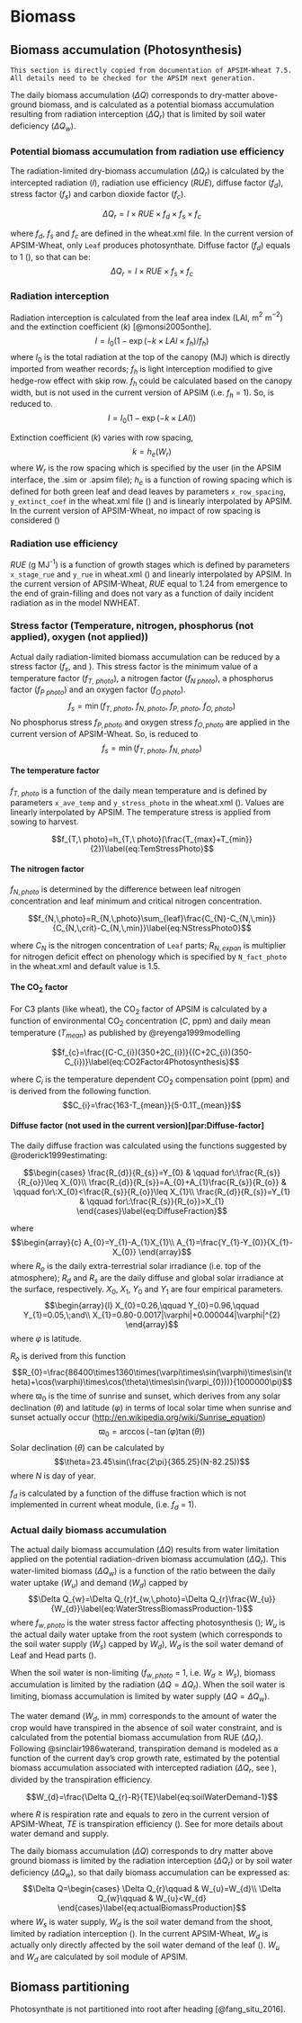 # Biomass {#cha:biomass}



## Biomass accumulation (Photosynthesis)

```block
This section is directly copied from documentation of APSIM-Wheat 7.5. All details need to be checked for the APSIM next generation. 
```

The daily biomass accumulation ($\Delta Q$) corresponds to dry-matter above-ground biomass, and is calculated as a potential biomass accumulation resulting from radiation interception ($\Delta Q_{r}$) that is limited by soil water deficiency ($\Delta Q_{w}$).

### Potential biomass accumulation from radiation use efficiency


The radiation-limited dry-biomass accumulation ($\Delta Q_{r}$) is calculated by the intercepted radiation ($I$), radiation use efficiency ($RUE$), diffuse factor ($f_{d}$), stress factor ($f_{s}$) and carbon dioxide factor ($f_{c}$).

$$\Delta Q_{r}=I\times RUE\times f_{d}\times f_{s}\times f_{c}\label{eq:BiomassProduction}$$

where $f_{d}$, $f_{s}$ and $f_{c}$ are defined in the wheat.xml file. In the current version of APSIM-Wheat, only `Leaf` produces photosynthate. Diffuse factor ($f_{d}$) equals to 1 (), so that can be: $$\Delta Q_{r}=I\times RUE\times f_{s}\times f_{c}\label{eq:BiomassProduction2}$$

### Radiation interception

Radiation interception is calculated from the leaf area index (LAI, m$^{2}$ m$^{-2}$) and the extinction coefficient (*k*) [@monsi2005onthe]. $$I=I_{0}(1-\exp(-k\times LAI\times f_{h})/f_{h})\label{eq:RadiationInterception}$$ where $I_{0}$ is the total radiation at the top of the canopy (MJ) which is directly imported from weather records; $f_{h}$ is light interception modified to give hedge-row effect with skip row. $f_{h}$ could be calculated based on the canopy width, but is not used in the current version of APSIM (i.e. $f_{h}$ = 1). So, is reduced to. $$I=I_{0}(1-\exp(-k\times LAI))\label{eq:RadiationInterception-1}$$

Extinction coefficient ($k$) varies with row spacing, $$k=h_{e}(W_{r})$$ where $W_{r}$ is the row spacing which is specified by the user (in the APSIM interface, the .sim or .apsim file); $h_{e}$ is a function of rowing spacing which is defined for both green leaf and dead leaves by parameters `x_row_spacing`, `y_extinct_coef` in the wheat.xml file () and is linearly interpolated by APSIM. In the current version of APSIM-Wheat, no impact of row spacing is considered ()

### Radiation use efficiency

$RUE$ (g MJ$^{\text{-1}}$) is a function of growth stages which is defined by parameters `x_stage_rue` and `y_rue` in wheat.xml () and linearly interpolated by APSIM. In the current version of APSIM-Wheat, $RUE$ equal to 1.24 from emergence to the end of grain-filling and does not vary as a function of daily incident radiation as in the model NWHEAT.

### Stress factor (Temperature, nitrogen, phosphorus (not applied), oxygen (not applied))

Actual daily radiation-limited biomass accumulation can be reduced by a stress factor ($f_{s}$, and ). This stress factor is the minimum value of a temperature factor ($f_{T,\ photo}$), a nitrogen factor ($f_{N\ photo}$), a phosphorus factor ($f_{P\ photo}$) and an oxygen factor ($f_{O\ photo}$). $$f_{s}=\min(f_{T,\ photo},\ f_{N,\ photo},\ f_{P,\ photo},\ f_{O,\ photo})\label{eq:StressFactor4Photosynthesis}$$ No phosphorus stress $f_{P,\,photo}$ and oxygen stress $f_{O,\,photo}$ are applied in the current version of APSIM-Wheat. So, is reduced to $$f_{s}=\min(f_{T,\ photo},\ f_{N,\ photo})\label{eq:StressFactor4Photosynthesis2}$$

#### The temperature factor

$f_{T,\ photo}$ is a function of the daily mean temperature and is defined by parameters `x_ave_temp` and `y_stress_photo` in the wheat.xml (). Values are linearly interpolated by APSIM. The temperature stress is applied from sowing to harvest.

$$f_{T,\ photo}=h_{T,\ photo}(\frac{T_{max}+T_{min}}{2})\label{eq:TemStressPhoto}$$

#### The nitrogen factor

$f_{N,\,photo}$ is determined by the difference between leaf nitrogen concentration and leaf minimum and critical nitrogen concentration.

$$f_{N,\,photo}=R_{N,\,photo}\sum_{leaf}\frac{C_{N}-C_{N,\,min}}{C_{N,\,crit}-C_{N,\,min}}\label{eq:NStressPhoto0}$$

where $C_{N}$ is the nitrogen concentration of `Leaf` parts; $R_{N,\,expan}$ is multiplier for nitrogen deficit effect on phenology which is specified by `N_fact_photo` in the wheat.xml and default value is 1.5.

#### The CO$_{\text{2}}$ factor

For C3 plants (like wheat), the CO$_{\text{2}}$ factor of APSIM is calculated by a function of environmental CO$_{\text{2}}$ concentration ($C$, ppm) and daily mean temperature ($T_{mean}$) as published by @reyenga1999modelling

$$f_{c}=\frac{(C-C_{i})(350+2C_{i})}{(C+2C_{i})(350-C_{i})}\label{eq:CO2Factor4Photosynthesis}$$

where $C_{i}$ is the temperature dependent CO$_{\text{2}}$ compensation point (ppm) and is derived from the following function. $$C_{i}=\frac{163-T_{mean}}{5-0.1T_{mean}}$$

#### Diffuse factor (not used in the current version)\[par:Diffuse-factor\]

The daily diffuse fraction was calculated using the functions suggested by @roderick1999estimating:

$$\begin{cases}
\frac{R_{d}}{R_{s}}=Y_{0} & \qquad for\:\frac{R_{s}}{R_{o}}\leq X_{0}\\
\frac{R_{d}}{R_{s}}=A_{0}+A_{1}\frac{R_{s}}{R_{o}} & \qquad for\:X_{0}<\frac{R_{s}}{R_{o}}\leq X_{1}\\
\frac{R_{d}}{R_{s}}=Y_{1} & \qquad for\:\frac{R_{s}}{R_{o}}>X_{1}
\end{cases}\label{eq:DiffuseFraction}$$

where $$\begin{array}{c}
A_{0}=Y_{1}-A_{1}X_{1}\\
A_{1}=\frac{Y_{1}-Y_{0}}{X_{1}-X_{0}}
\end{array}$$ where $R_{o}$ is the daily extra-terrestrial solar irradiance (i.e. top of the atmosphere); $R_{d}$ and $R_{s}$ are the daily diffuse and global solar irradiance at the surface, respectively. $X_{0}$, $X_{1}$, $Y_{0}$ and $Y_{1}$ are four empirical parameters. $$\begin{array}{l}
X_{0}=0.26,\qquad Y_{0}=0.96,\qquad Y_{1}=0.05,\;and\\
X_{1}=0.80-0.0017|\varphi|+0.000044|\varphi|^{2}
\end{array}$$ where $\varphi$ is latitude.

$R_{o}$ is derived from this function $$R_{0}=\frac{86400\times1360\times(\varpi\times\sin(\varphi)\times\sin(\theta)+\cos(\varphi)\times\cos(\theta)\times\sin(\varpi_{0}))}{1000000\pi}$$ where $\varpi_{0}$ is the time of sunrise and sunset, which derives from any solar declination ($\theta$) and latitude ($\varphi$) in terms of local solar time when sunrise and sunset actually occur (<http://en.wikipedia.org/wiki/Sunrise_equation>) $$\varpi_{0}=\arccos(-\tan(\varphi)\tan(\theta))$$ Solar declination ($\theta$) can be calculated by $$\theta=23.45\sin(\frac{2\pi}{365.25}(N-82.25))$$ where $N$ is day of year.

$f_{d}$ is calculated by a function of the diffuse fraction which is not implemented in current wheat module, (i.e. $f_{d}$ = 1).

### Actual daily biomass accumulation


The actual daily biomass accumulation ($\Delta Q$) results from water limitation applied on the potential radiation-driven biomass accumulation ($\Delta Q_{r}$). This water-limited biomass ($\Delta Q_{w}$) is a function of the ratio between the daily water uptake ($W_{u}$) and demand ($W_{d}$) capped by $$\Delta Q_{w}=\Delta Q_{r}f_{w,\,photo}=\Delta Q_{r}\frac{W_{u}}{W_{d}}\label{eq:WaterStressBiomassProduction-1}$$ where $f_{w,\,photo}$ is the water stress factor affecting photosynthesis (); $W_{u}$ is the actual daily water uptake from the root system (which corresponds to the soil water supply ($W_{s}$) capped by $W_{d}$), $W_{d}$ is the soil water demand of Leaf and Head parts ().

When the soil water is non-limiting ($f_{w,\,photo}$ = 1, i.e. $W_{d}\geq W_{s}$), biomass accumulation is limited by the radiation ($\Delta Q=\Delta Q_{r}$). When the soil water is limiting, biomass accumulation is limited by water supply ($\Delta Q=\Delta Q_{w}$).

The water demand ($W_{d}$, in mm) corresponds to the amount of water the crop would have transpired in the absence of soil water constraint, and is calculated from the potential biomass accumulation from RUE ($\Delta Q_{r}$). Following @sinclair1986waterand, transpiration demand is modeled as a function of the current day’s crop growth rate, estimated by the potential biomass accumulation associated with intercepted radiation ($\Delta Q_{r}$, see ), divided by the transpiration efficiency.

$$W_{d}=\frac{\Delta Q_{r}-R}{TE}\label{eq:soilWaterDemand-1}$$

where $R$ is respiration rate and equals to zero in the current version of APSIM-Wheat, $TE$ is transpiration efficiency (). See for more details about water demand and supply.

The daily biomass accumulation ($\Delta Q$) corresponds to dry matter above ground biomass is limited by the radiation interception ($\Delta Q_{r}$) or by soil water deficiency ($\Delta Q_{w}$), so that daily biomass accumulation can be expressed as: $$\Delta Q=\begin{cases}
\Delta Q_{r}\qquad & W_{u}=W_{d}\\
\Delta Q_{w}\qquad & W_{u}<W_{d}
\end{cases}\label{eq:actualBiomassProduction}$$ where $W_{s}$ is water supply, $W_{d}$ is the soil water demand from the shoot, limited by radiation interception (). In the current APSIM-Wheat, $W_{d}$ is actually only directly affected by the soil water demand of the leaf (). $W_{u}$ and $W_{d}$ are calculated by soil module of APSIM.



## Biomass partitioning

Photosynthate is not partitioned into root after heading [@fang_situ_2016].

